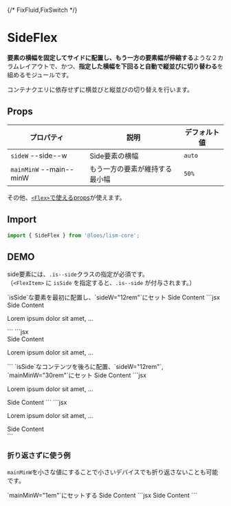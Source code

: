 
{/* FixFluid,FixSwitch */}


# SideFlex


**要素の横幅を固定してサイドに配置し、もう一方の要素幅が伸縮する**ような２カラムレイアウトで、かつ、**指定した横幅を下回ると自動で縦並びに切り替わる**を組めるモジュールです。

<Alert preset="point">
コンテナクエリに依存せずに横並びと縦並びの切り替えを行います。
</Alert>


## Props

| プロパティ | 説明 | デフォルト値 |
|---|---|---|
| `sideW` <PropBadge type="cssvar">--side--w</PropBadge> | Side要素の横幅 | `auto` |
| `mainMinW` <PropBadge type="cssvar">--main--minW</PropBadge>| もう一方の要素が維持する最小幅 |`50%`|

その他、[`<Flex>`で使えるprops](/docs/components/Flex#props)が使えます。


## Import

```js
import { SideFlex } from '@loos/lism-core';
```

## DEMO

side要素には、`.is--side`クラスの指定が必須です。  
（`<FlexItem>` に `isSide` を指定すると、`.is--side` が付与されます。）

<Demo>
	<Demo.Title>
		`isSide`な要素を最初に配置し、`sideW="12rem"`にセット
	</Demo.Title>
	<Demo.Preview resize p={20}>
		<SideFlex gap={20} sideW="12rem">
			<FlexItem isSide bd>Side Content</FlexItem>
			<FlexItem bd="guide">
				<DammyText />
			</FlexItem>
		</SideFlex>
	</Demo.Preview>
	<Demo.Codes>
		<Demo.Code label="React">
			```jsx
			<SideFlex gap={20} sideW="12rem">
				<FlexItem isSide>Side Content</FlexItem>
				<FlexItem>
					<p>Lorem ipsum dolor sit amet, ...</p>
				</FlexItem>
			</SideFlex>
			```
		</Demo.Code>
		<Demo.Code label="HTML">
			```jsx
			<div class="l--flex l--flex--side -gap:20" style="--side--w:12rem;">
				<div class="is--side">Side Content</div>
				<div>
					<p>Lorem ipsum dolor sit amet, ...</p>
				</div>
			</div>
			```
		</Demo.Code>
	</Demo.Codes>
</Demo>

<Demo>
	<Demo.Title>
		`isSide`なコンテンツを後ろに配置、`sideW="12rem"`, `mainMinW="30rem"`にセット
	</Demo.Title>
	<Demo.Preview resize p={20}>
		<SideFlex gap={20} sideW="12rem" mainMinW="30rem">
			<FlexItem bd="guide">
				<DammyText />
			</FlexItem>
			<FlexItem isSide bd>Side Content</FlexItem>
		</SideFlex>
	</Demo.Preview>
	<Demo.Codes>
		<Demo.Code label="React">
			```jsx
			<SideFlex gap={20} sideW="12rem" mainMinW="30rem">
				<FlexItem>
					<p>Lorem ipsum dolor sit amet, ...</p>
				</FlexItem>
				<FlexItem isSide>Side Content</FlexItem>
			</SideFlex>
			```
		</Demo.Code>
		<Demo.Code label="HTML">
			```jsx
			<div class="l--flex l--flex--side -gap:20" style="--side--w:200px;--main--minW:32rem">
				<div>
					<p>Lorem ipsum dolor sit amet, ...</p>
				</div>
				<div class="is--side">Side Content</div>
			</div>
			```
		</Demo.Code>
	</Demo.Codes>
</Demo>


### 折り返さずに使う例

`mainMinW`を小さな値にすることで小さいデバイスでも折り返さないことも可能です。

<Demo>
	<Demo.Title>
		`mainMinW="1em"`にセットする
	</Demo.Title>
	<Demo.Preview resize p={20}>
		<SideFlex mainMinW='1em' gap="20">
			<FlexItem bd="guide">
				<DammyText />
			</FlexItem>
			<FlexItem isSide bd w={['12em', '16em']}>Side Content</FlexItem>
		</SideFlex>
	</Demo.Preview>
	<Demo.Code>
		```jsx
		<SideFlex mainMinW='1em' gap="20">
			<FlexItem>
				<DammyText />
			</FlexItem>
			<FlexItem isSide w={['12em', '16em']}>Side Content</FlexItem>
		</SideFlex>
		```
	</Demo.Code>
</Demo>
